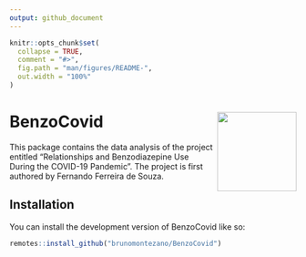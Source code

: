 ```yaml
---
output: github_document
---
```


<!-- README.md is generated from README.Rmd. Please edit that file -->

```r
knitr::opts_chunk$set(
  collapse = TRUE,
  comment = "#>",
  fig.path = "man/figures/README-",
  out.width = "100%"
)
```

# BenzoCovid <a href='https://github.com/brunomontezano/BenzoCovid/'><img src='logo.png' align="right" height="139" /></a>

<!-- badges: start -->
<!-- badges: end -->

This package contains the data analysis of the project entitled "Relationships and Benzodiazepine Use During the COVID-19 Pandemic". The project is first authored
by Fernando Ferreira de Souza.

## Installation

You can install the development version of BenzoCovid like so:

``` r
remotes::install_github("brunomontezano/BenzoCovid")
```
